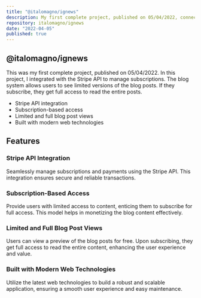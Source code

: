 ```yaml
---
title: "@italomagno/ignews"
description: My first complete project, published on 05/04/2022, connecting to the Stripe API and providing a blog system for subscribers with limited and full access options.
repository: italomagno/ignews
date: "2022-04-05"
published: true
---
```


## @italomagno/ignews

This was my first complete project, published on 05/04/2022. In this project, I integrated with the Stripe API to manage subscriptions. The blog system allows users to see limited versions of the blog posts. If they subscribe, they get full access to read the entire posts.

- Stripe API integration
- Subscription-based access
- Limited and full blog post views
- Built with modern web technologies

## Features

### Stripe API Integration

Seamlessly manage subscriptions and payments using the Stripe API. This integration ensures secure and reliable transactions.

### Subscription-Based Access

Provide users with limited access to content, enticing them to subscribe for full access. This model helps in monetizing the blog content effectively.

### Limited and Full Blog Post Views

Users can view a preview of the blog posts for free. Upon subscribing, they get full access to read the entire content, enhancing the user experience and value.

### Built with Modern Web Technologies

Utilize the latest web technologies to build a robust and scalable application, ensuring a smooth user experience and easy maintenance.